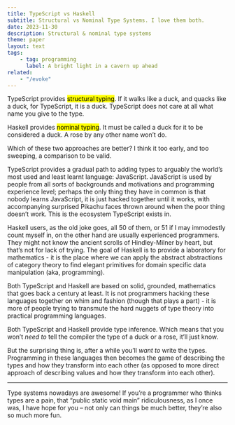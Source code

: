 ```yaml
---
title: TypeScript vs Haskell
subtitle: Structural vs Nominal Type Systems. I love them both.
date: 2023-11-30
description: Structural & nominal type systems
theme: paper
layout: text
tags:
    - tag: programming
      label: A bright light in a cavern up ahead
related:
    - "/evoke"
---
```


TypeScript provides <mark>structural typing</mark>. If it walks like a duck, and
quacks like a duck, for TypeScript, it is a duck. TypeScript does not care at
all what name you give to the type.

Haskell provides <mark>nominal typing</mark>. It must be called a duck for it to
be considered a duck. A rose by any other name won’t do.

Which of these two approaches are better? I think it too early, and too
sweeping, a comparison to be valid.

TypeScript provides a gradual path to adding types to arguably the world’s most
used and least learnt language: JavaScript. JavaScript is used by people from
all sorts of backgrounds and motivations and programming experience level;
perhaps the only thing they have in common is that nobody learns JavaScript, it
is just hacked together until it works, with accompanying surprised Pikachu
faces thrown around when the poor thing doesn’t work. This is the ecosystem
TypeScript exists in.

Haskell users, as the old joke goes, all 50 of them, or 51 if I may immodestly
count myself in, on the other hand are usually experienced programmers. They
might not know the ancient scrolls of Hindley-Milner by heart, but that’s not
for lack of trying. The goal of Haskell is to provide a laboratory for
mathematics - it is the place where we can apply the abstract abstractions of
category theory to find elegant primitives for domain specific data manipulation
(aka, programming).

Both TypeScript and Haskell are based on solid, grounded, mathematics that goes
back a century at least. It is not programmers hacking these languages together
on whim and fashion (though that plays a part) - it is more of people trying to
transmute the hard nuggets of type theory into practical programming languages.

Both TypeScript and Haskell provide type inference. Which means that you won’t
_need to_ tell the compiler the type of a duck or a rose, it’ll just know.

But the surprising thing is, after a while you’ll _want to_ write the types.
Programming in these languages then becomes the game of describing the types and
how they transform into each other (as opposed to more direct approach of
describing values and how they transform into each other).

---

Type systems nowadays are awesome! If you’re a programmer who thinks types are a
pain, that “public static void main” ridiculousness, as I once was, I have hope
for you – not only can things be much better, they’re also so much more fun.

